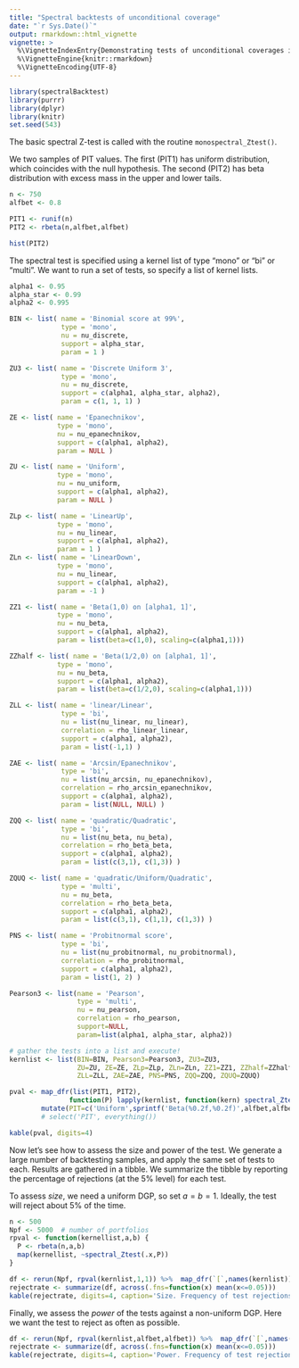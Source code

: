 ```yaml
---
title: "Spectral backtests of unconditional coverage"
date: "`r Sys.Date()`"
output: rmarkdown::html_vignette
vignette: >
  %\VignetteIndexEntry{Demonstrating tests of unconditional coverages in the spectralBacktest Package}
  %\VignetteEngine{knitr::rmarkdown}
  %\VignetteEncoding{UTF-8}
---
```


```r
library(spectralBacktest)
library(purrr)
library(dplyr)
library(knitr)
set.seed(543)

```

The basic spectral Z-test is called with the routine `monospectral_Ztest()`.  

We two samples of PIT values.  The first (PIT1) has uniform distribution, which coincides with the null hypothesis.  The second (PIT2) has beta distribution with excess mass in the upper and lower tails. 

```r

n <- 750
alfbet <- 0.8

PIT1 <- runif(n)
PIT2 <- rbeta(n,alfbet,alfbet)

hist(PIT2)

```

The spectral test is specified using a kernel list of type "mono" or "bi" or "multi". We want to run a set of tests, so specify a list of kernel lists.

```r

alpha1 <- 0.95
alpha_star <- 0.99
alpha2 <- 0.995

BIN <- list( name = 'Binomial score at 99%',
             type = 'mono',
             nu = nu_discrete,
             support = alpha_star,
             param = 1 )

ZU3 <- list( name = 'Discrete Uniform 3',
             type = 'mono',
             nu = nu_discrete,
             support = c(alpha1, alpha_star, alpha2),
             param = c(1, 1, 1) )

ZE <- list( name = 'Epanechnikov',
            type = 'mono',
            nu = nu_epanechnikov,
            support = c(alpha1, alpha2),
            param = NULL )

ZU <- list( name = 'Uniform',
            type = 'mono',
            nu = nu_uniform,
            support = c(alpha1, alpha2),
            param = NULL )

ZLp <- list( name = 'LinearUp',
            type = 'mono',
            nu = nu_linear,
            support = c(alpha1, alpha2),
            param = 1 )
ZLn <- list( name = 'LinearDown',
            type = 'mono',
            nu = nu_linear,
            support = c(alpha1, alpha2),
            param = -1 )

ZZ1 <- list( name = 'Beta(1,0) on [alpha1, 1]',
            type = 'mono',
            nu = nu_beta,
            support = c(alpha1, alpha2),
            param = list(beta=c(1,0), scaling=c(alpha1,1)))

ZZhalf <- list( name = 'Beta(1/2,0) on [alpha1, 1]',
            type = 'mono',
            nu = nu_beta,
            support = c(alpha1, alpha2),
            param = list(beta=c(1/2,0), scaling=c(alpha1,1)))

ZLL <- list( name = 'linear/Linear',
             type = 'bi',
             nu = list(nu_linear, nu_linear),
             correlation = rho_linear_linear,
             support = c(alpha1, alpha2),
             param = list(-1,1) )

ZAE <- list( name = 'Arcsin/Epanechnikov',
             type = 'bi',
             nu = list(nu_arcsin, nu_epanechnikov),
             correlation = rho_arcsin_epanechnikov,
             support = c(alpha1, alpha2),
             param = list(NULL, NULL) )

ZQQ <- list( name = 'quadratic/Quadratic',
             type = 'bi',
             nu = list(nu_beta, nu_beta),
             correlation = rho_beta_beta,
             support = c(alpha1, alpha2),
             param = list(c(3,1), c(1,3)) )

ZQUQ <- list( name = 'quadratic/Uniform/Quadratic',
             type = 'multi',
             nu = nu_beta,
             correlation = rho_beta_beta,
             support = c(alpha1, alpha2),
             param = list(c(3,1), c(1,1), c(1,3)) )

PNS <- list( name = 'Probitnormal score',
             type = 'bi',
             nu = list(nu_probitnormal, nu_probitnormal),
             correlation = rho_probitnormal,
             support = c(alpha1, alpha2),
             param = list(1, 2) )

Pearson3 <- list(name = 'Pearson',
                 type = 'multi',
                 nu = nu_pearson,
                 correlation = rho_pearson,
                 support=NULL,
                 param=list(alpha1, alpha_star, alpha2))

# gather the tests into a list and execute!
kernlist <- list(BIN=BIN, Pearson3=Pearson3, ZU3=ZU3,
                 ZU=ZU, ZE=ZE, ZLp=ZLp, ZLn=ZLn, ZZ1=ZZ1, ZZhalf=ZZhalf,
                 ZLL=ZLL, ZAE=ZAE, PNS=PNS, ZQQ=ZQQ, ZQUQ=ZQUQ)

pval <- map_dfr(list(PIT1, PIT2), 
               function(P) lapply(kernlist, function(kern) spectral_Ztest(kern,P))) %>%
        mutate(PIT=c('Uniform',sprintf('Beta(%0.2f,%0.2f)',alfbet,alfbet)), .before=1)
        # select('PIT', everything())

kable(pval, digits=4)

```

Now let's see how to assess the size and power of the test. We generate a large number of backtesting samples, and apply the same set of tests to each.  Results are gathered in a tibble.  We summarize the tibble by reporting the percentage of rejections (at the 5% level) for each test.  

To assess *size*, we need a uniform DGP, so set $a=b=1$. Ideally, the test will reject about 5% of the time. 

```r

n <- 500
Npf <- 5000  # number of portfolios
rpval <- function(kernellist,a,b) {
  P <- rbeta(n,a,b)
  map(kernellist, ~spectral_Ztest(.x,P))
}

df <- rerun(Npf, rpval(kernlist,1,1)) %>%  map_dfr(`[`,names(kernlist))
rejectrate <- summarize(df, across(.fns=function(x) mean(x<=0.05)))
kable(rejectrate, digits=4, caption='Size. Frequency of test rejections at 5% level')

```

Finally, we assess the *power* of the tests against a non-uniform DGP. Here we want the test to reject as often as possible.

```r

df <- rerun(Npf, rpval(kernlist,alfbet,alfbet)) %>%  map_dfr(`[`,names(kernlist))
rejectrate <- summarize(df, across(.fns=function(x) mean(x<=0.05)))
kable(rejectrate, digits=4, caption='Power. Frequency of test rejections at 5% level')

```
